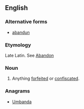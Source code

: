 ==English==

===Alternative forms===
* [[abandun]]

===Etymology===
Late Latin. See [[abandon|Abandon]]

===Noun===
{{en-noun|-}}

# {{context|legal}} Anything [[forfeited]] or [[confiscated]].

===Anagrams===
* [[Umbanda#English|Umbanda]]